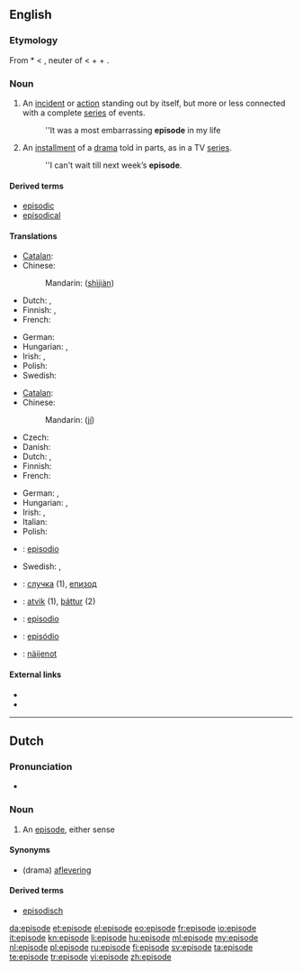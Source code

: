 {{also|Episode|épisode}}
==English==
{{wikipedia}}

===Etymology===
From {{etyl|NL.}} *{{term||episodium}} < {{etyl|grc}} {{term|ἐπεισόδιον|sc=polytonic|tr=epeisodion||a parenthetic addition, episode}}, neuter of {{term|ἐπεισόδιος|sc=polytonic|tr=epeidosios||following upon the entrance, coming in besides, adventitious}} < {{term|ἐπί|sc=polytonic|tr=epi||on}} + {{term|εἰς|tr=eis|sc=polytonic||into}} + {{term|ὀδός|tr=odos|sc=polytonic||way}}.

===Noun===
{{en-noun}}

# An [[incident]] or [[action]] standing out by itself, but more or less connected with a complete [[series]] of events.
#:''It was a most embarrassing '''episode''' in my life
# An [[installment]] of a [[drama]] told in parts, as in a TV [[series]].
#:''I can't wait till next week’s '''episode'''.

====Derived terms====
* [[episodic]]
* [[episodical]]

====Translations====
{{trans-top|incident or action connected with a series of events}}
* [[Catalan]]: {{t|ca|episodi|m}}
* Chinese:
*: Mandarin: {{zh-ts|事件|事件}} ([[shì]][[jiàn]])
* Dutch: {{t+|nl|gebeuren|n}}, {{t+|nl|episode}}
* Finnish: {{t+|fi|tapaus}}, {{t-|fi|episodi}}
* French: {{t+|fr|épisode|m}}
{{trans-mid}}
* German: {{t+|de|Episode|f}}
* Hungarian: {{t+|hu|esemény}}, {{t+|hu|epizód}}
* Irish: {{t|ga|eachtra|f|xs=Irish}}, {{t|ga|teagmhas|m|xs=Irish}}
* Polish: {{t+|pl|epizod|m}}
* Swedish: {{t-|sv|episod|c}}
{{trans-bottom}}

{{trans-top|installment of a drama told in parts}}
* [[Catalan]]: {{t|ca|episodi|m}}
* Chinese:
*: Mandarin: {{zh-ts|集|集}} ([[jí]])
* Czech: {{t-|cs|epizoda|f}}
* Danish: {{t+|da|afsnit}}
* Dutch: {{t+|nl|episode|f}}, {{t+|nl|aflevering|f}}
* Finnish: {{t+|fi|jakso}}
* French: {{t+|fr|épisode|m}}
{{trans-mid}}
* German: {{t+|de|Episode|f}}, {{t+|de|Folge|f}}
* Hungarian: {{t+|hu|rész}}, {{t+|hu|epizód}}
* Irish: {{t|ga|eagrán|m|xs=Irish}}, {{t|ga|eipeasóid|f|xs=Irish}}
* Italian: {{t+|it|episodio|m}}
* Polish: {{t+|pl|odcinek|m}}
* {{ttbc|es}}: [[episodio]]
* Swedish: {{t-|sv|episod|c}},  {{t+|sv|avsnitt|n}}
{{trans-bottom}}

{{checktrans-top}}
* {{ttbc|bg}}: [[случка]] {{f}} (1), [[епизод]] {{m}}
{{trans-mid}}
* {{ttbc|is}}: [[atvik]] (1), [[þáttur]] (2)
* {{ttbc|ia}}: [[episodio]]
* {{ttbc|pt}}: [[episódio]]
* {{ttbc|vo}}: [[näijenot]]
{{trans-bottom}}

====External links====
* {{R:Webster 1913}}
* {{R:Century 1911}}

----

==Dutch==

===Pronunciation===
* {{audio|Nl-episode.ogg|Audio}}

===Noun===
{{nl-noun|pl1=episoden|pl2=episodes|dim=episodetje}}

# An [[#English|episode]], either sense

====Synonyms====
* (drama) [[aflevering]]

====Derived terms====
* [[episodisch]]

[[da:episode]]
[[et:episode]]
[[el:episode]]
[[eo:episode]]
[[fr:episode]]
[[io:episode]]
[[it:episode]]
[[kn:episode]]
[[li:episode]]
[[hu:episode]]
[[ml:episode]]
[[my:episode]]
[[nl:episode]]
[[pl:episode]]
[[ru:episode]]
[[fi:episode]]
[[sv:episode]]
[[ta:episode]]
[[te:episode]]
[[tr:episode]]
[[vi:episode]]
[[zh:episode]]